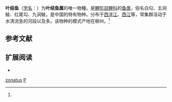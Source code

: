 {{Speciesbox
| display parents=3
| taxon = Parator zonatus
| authority = ([[林书颜|Lin]], 1935)<ref name='id6008'>{{cite web| url =http://www.bioinfo.cn/db05/BjdwSpecies.php?action=view&id=6008| title =叶结鱼| work =中国动物物种编目数据库| publisher =中国科学院微生物研究所| author =中国科学院动物研究所| accessdate =2009-04-11| deadurl =yes| archiveurl =https://web.archive.org/web/20160305031414/http://www.bioinfo.cn/db05/BjdwSpecies.php?action=view&id=6008| archivedate =2016-03-05}}</ref>
|synonyms={{taxon list
 |*''Tor zonatus''| (Lin, 1935)
 |*''Barbus zonatus''| (Lin, 1935)
 }}
}}

'''叶结鱼'''（[[学名|学名]]：{{lang|la|''Parator zonatus''}}）为'''叶结鱼属'''的唯一物種，是[[鯉形目|鯉形目]][[鲤科|鲤科]]的[[鱼类|鱼类]]，俗名白勾、五涧鲮、红尾勾、九涧鲮，是中国的特有物种。分布于[[西洋江|西洋江]]、[[西江|西江]]等，常集群活动于水清流急的河段以及多。该物种的模式产地在柳州。<ref name='id6008'/>

== 参考文献 ==
{{reflist}}

== 扩展阅读 ==
*{{wikispecies-inline|Parator zonatus|叶结鱼}}

{{Taxonbar}}

{{鯉形目小作品}}
[[Category:叶结鱼属|zonatus]]
[[Category:1935年描述的魚類|P]]